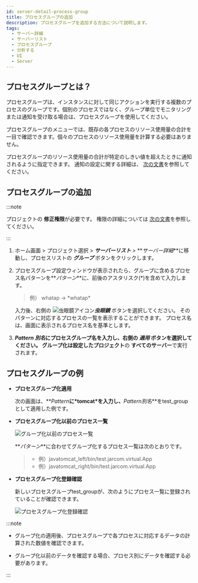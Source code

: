 ```yaml
---
id: server-detail-process-group
title: プロセスグループの追加
description: プロセスグループを追加する方法について説明します。
tags:
  - サーバー詳細
  - サーバーリスト
  - プロセスグループ
  - 分析する
  - UI
  - Server
---
```


## プロセスグループとは？

プロセスグループは、インスタンスに対して同じアクションを実行する複数のプロセスのグループです。個別のプロセスではなく、グループ単位でモニタリングまたは通知を受け取る場合は、プロセスグループを使用してください。

プロセスグループのメニューでは、既存の各プロセスのリソース使用量の合計を一目で確認できます。個々のプロセスのリソース使用量を計算する必要はありません。

プロセスグループのリソース使用量の合計が特定のしきい値を超えたときに通知されるように指定できます。
通知の設定に関する詳細は、 [次の文書](warning-notice#process-event)を参照してください。

## プロセスグループの追加

:::note

プロジェクトの **修正権限**が必要です。 権限の詳細については [次の文書](../project/project-structure)を参照してください。

:::

1. ホーム画面 > プロジェクト選択 > **_サーバーリスト_** > **_サーバー詳細_**に移動し、プロセスリストの **_グループ_** ボタンをクリックします。

   <ImgLang img='server-detail-process.png' desc='サーバー詳細プロセス一覧'/>

2. プロセスグループ設定ウィンドウが表示されたら、グループに含めるプロセス名パターンを**_パターン_**に、前後のアスタリスク(\*)を含めて入力します。

   > 例） whatap → \*whatap\*

   <ImgLang img='server-detail-process-group.png' desc='サーバー詳細プロセス一覧グループ化'/>

   入力後、右側の ![虫眼鏡アイコン](/img/ic-search.svg)**_虫眼鏡_** ボタンを選択してください。 そのパターンに対応するプロセスの一覧を表示することができます。 プロセス名は、画面に表示されるプロセス名を基準とします。

3. **_Pattern 別名_**にプロセスグループ名を入力し、右側の **_適用_** ボタンを選択してください。 グループ化は**設定したプロジェクト**の **すべてのサーバー**で実行されます。

## プロセスグループの例

- **プロセスグループ化適用**

  次の画面は、**_Pattern_**に\*tomcat\*を入力し、**_Pattern別名_**をtest_groupとして適用した例です。

  <ImgLang img='server-detail-process-group-ex.png' desc='サーバー詳細プロセス一覧グループ化例'/>

- **プロセスグループ化以前のプロセス一覧**  

  ![グループ化以前のプロセス一覧](/img/server-process-list.png)

  **_パターン_**に合わせてグループ化するプロセス一覧は次のとおりです。

  > - 例）javatomcat_left/bin/test.jarcom.virtual.App 
  > - 例）javatomcat_right/bin/test.jarcom.virtual.App

- **プロセスグループ化登録確認**

  新しいプロセスグループtest_groupが、次のようにプロセス一覧に登録されていることが確認できます。

  ![プロセスグループ化登録確認](https://img.whatap.io/media/images/test_group.png)

:::note

- グループ化の適用後、プロセスグループで各プロセスに対応するデータの計算された数値を確認できます。 

- グループ化以前のデータを確認する場合、プロセス別にデータを確認する必要があります。

:::
